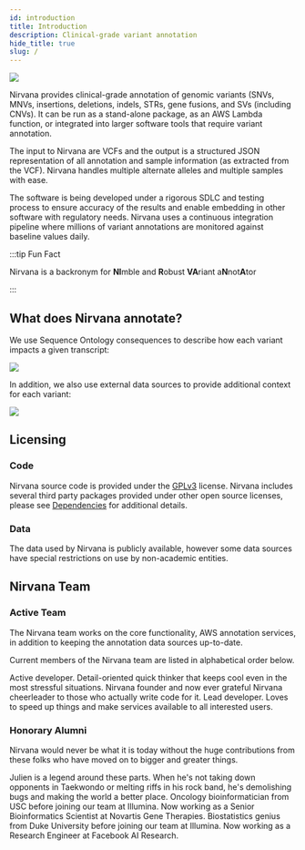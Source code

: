 ```yaml
---
id: introduction
title: Introduction
description: Clinical-grade variant annotation
hide_title: true
slug: /
---
```




![](NirvanaLogoWithSubtitle.svg)

Nirvana provides clinical-grade annotation of genomic variants (SNVs, MNVs, insertions, deletions, indels, STRs, gene fusions, and SVs (including CNVs). It can be run as a stand-alone package, as an AWS Lambda function, or integrated into larger software tools that require variant annotation.

The input to Nirvana are VCFs and the output is a structured JSON representation of all annotation and sample information (as extracted from the VCF). Nirvana handles multiple alternate alleles and multiple samples with ease.

The software is being developed under a rigorous SDLC and testing process to ensure accuracy of the results and enable embedding in other software with regulatory needs. Nirvana uses a continuous integration pipeline where millions of variant annotations are monitored against baseline values daily.

:::tip Fun Fact

Nirvana is a backronym for **NI**mble and **R**obust **VA**riant a**N**not**A**tor

:::

## What does Nirvana annotate?

We use Sequence Ontology consequences to describe how each variant impacts a given transcript:

![](TranscriptConsequences.svg)

In addition, we also use external data sources to provide additional context for each variant:

![](SupplementaryAnnotations.svg)

## Licensing

### Code

Nirvana source code is provided under the [GPLv3](https://github.com/Illumina/Nirvana/blob/develop/LICENSE) license. Nirvana includes several third party packages provided under other open source licenses, please see [Dependencies](introduction/dependencies) for additional details.

### Data

The data used by Nirvana is publicly available, however some data sources have special restrictions on use by non-academic entities.

## Nirvana Team

### Active Team

The Nirvana team works on the core functionality, AWS annotation services, in addition to keeping the annotation data sources up-to-date.

Current members of the Nirvana team are listed in alphabetical order below.

<div className="row">
  <TeamProfileCardCol name="Haochen Li" githubUrl="https://github.com/haochenl">
    Active developer. Detail-oriented quick thinker that keeps cool even in the most stressful situations.
  </TeamProfileCardCol>
  <TeamProfileCardCol name="Michael Strömberg" githubUrl="https://github.com/MichaelStromberg">
    Nirvana founder and now ever grateful Nirvana cheerleader to those who actually write code for it.
  </TeamProfileCardCol>
  <TeamProfileCardCol name="Rajat Shuvro Roy" githubUrl="https://github.com/rajatshuvro">
    Lead developer. Loves to speed up things and make services available to all interested users.
  </TeamProfileCardCol>
</div>

### Honorary Alumni

Nirvana would never be what it is today without the huge contributions from these folks who have moved on to bigger and greater things.

<div className="row">
  <TeamProfileCardCol name="Julien Lajugie" githubUrl="https://github.com/JulienLajugie">
    Julien is a legend around these parts. When he's not taking down opponents in Taekwondo or melting riffs in his rock band, he's demolishing bugs and making the world a better place.
  </TeamProfileCardCol>
  <TeamProfileCardCol name="Shuli Kang" githubUrl="https://github.com/shulik7">
    Oncology bioinformatician from USC before joining our team at Illumina. Now working as a Senior Bioinformatics Scientist at Novartis Gene Therapies.
  </TeamProfileCardCol>
  <TeamProfileCardCol name="Yu Jiang" githubUrl="https://github.com/yujiang02">
    Biostatistics genius from Duke University before joining our team at Illumina. Now working as a Research Engineer at Facebook AI Research.
  </TeamProfileCardCol>
</div>
